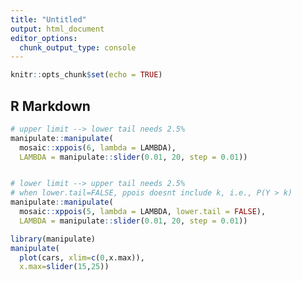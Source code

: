 ```yaml
---
title: "Untitled"
output: html_document
editor_options: 
  chunk_output_type: console
---
```


```r
knitr::opts_chunk$set(echo = TRUE)
```

## R Markdown

```r
# upper limit --> lower tail needs 2.5%
manipulate::manipulate(
  mosaic::xppois(6, lambda = LAMBDA), 
  LAMBDA = manipulate::slider(0.01, 20, step = 0.01))


# lower limit --> upper tail needs 2.5%
# when lower.tail=FALSE, ppois doesnt include k, i.e., P(Y > k)
manipulate::manipulate(
  mosaic::xppois(5, lambda = LAMBDA, lower.tail = FALSE),
  LAMBDA = manipulate::slider(0.01, 20, step = 0.01))
```


```r

library(manipulate)
manipulate(
  plot(cars, xlim=c(0,x.max)),  
  x.max=slider(15,25))
```

